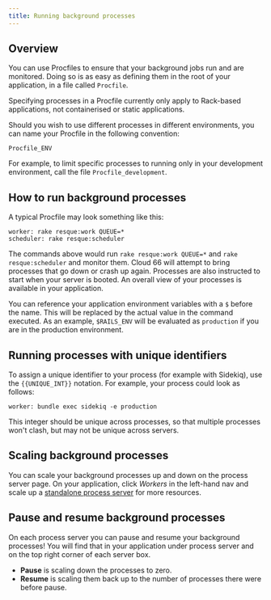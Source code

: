 ```yaml
---
title: Running background processes
---
```


## Overview

You can use Procfiles to ensure that your background jobs run and are monitored. Doing so is as easy as defining them in the root of your application, in a file called `Procfile`.

<Callout type="info" title="Proc files only apply to Rack-based apps">
Specifying processes in a Procfile currently only apply to Rack-based applications, not containerised or static applications.
</Callout>

Should you wish to use different processes in different environments, you can name your Procfile in the following convention:

```shell
Procfile_ENV
```

For example, to limit specific processes to running only in your development environment, call the file `Procfile_development`.

## How to run background processes
A typical Procfile may look something like this:

```shell
worker: rake resque:work QUEUE=*
scheduler: rake resque:scheduler
```

The commands above would run `rake resque:work QUEUE=*` and `rake resque:scheduler` and monitor them. Cloud 66 will attempt to bring processes that go down or crash up again. Processes are also instructed to start when your server is booted. An overall view of your processes is available in your application.

You can reference your application environment variables with a `$` before the name. This will be replaced by the actual value in the command executed. As an example, `$RAILS_ENV` will be evaluated as `production` if you are in the production environment.

## Running processes with unique identifiers

To assign a unique identifier to your process (for example with Sidekiq), use the `{{UNIQUE_INT}}` notation. For example, your process could look as follows:

```shell
worker: bundle exec sidekiq -e production
```	

This integer should be unique across processes, so that multiple processes won't clash, but may not be unique across servers.

## Scaling background processes

You can scale your background processes up and down on the process server page. On your application, click *Workers* in the left-hand nav and scale up a [standalone process server](/:product/:version?/servers/scaling#process-servers) for more resources.

## Pause and resume background processes

On each process server you can pause and resume your background processes! You will find that in your application under process server and on the top right corner of each server box.

* **Pause** is scaling down the processes to zero.
* **Resume** is scaling them back up to the number of processes there were before pause.



